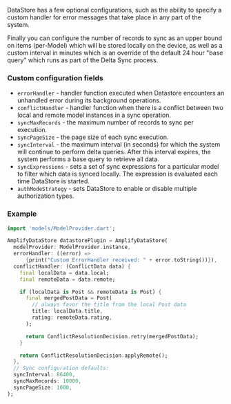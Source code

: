 DataStore has a few optional configurations, such as the ability to specify a custom handler for error messages that take place in any part of the system.

Finally you can configure the number of records to sync as an upper bound on items (per-Model) which will be stored locally on the device, as well as a custom interval in minutes which is an override of the default 24 hour "base query" which runs as part of the Delta Sync process.

### Custom configuration fields
- `errorHandler` - handler function executed when Datastore encounters an unhandled error during its background operations.
- `conflictHandler` - handler function when there is a conflict between two local and remote model instances in a sync operation.
- `syncMaxRecords` - the maximum number of records to sync per execution.
- `syncPageSize` - the page size of each sync execution.
- `syncInterval` - the maximum interval (in seconds) for which the system will continue to perform delta queries. After this interval expires, the system performs a base query to retrieve all data.
- `syncExpressions` - sets a set of sync expressions for a particular model to filter which data is synced locally.  The expression is evaluated each time DataStore is started.
- `authModeStrategy` - sets DataStore to enable or disable multiple authorization types.

### Example

```dart
import 'models/ModelProvider.dart';

AmplifyDataStore datastorePlugin = AmplifyDataStore(
  modelProvider: ModelProvider.instance,
  errorHandler: ((error) =>
      {print("Custom ErrorHandler received: " + error.toString())}),
  conflictHandler: (ConflictData data) {
    final localData = data.local;
    final remoteData = data.remote;

    if (localData is Post && remoteData is Post) {
      final mergedPostData = Post(
        // always favor the title from the local Post data
        title: localData.title,
        rating: remoteData.rating,
      );

      return ConflictResolutionDecision.retry(mergedPostData);
    }

    return ConflictResolutionDecision.applyRemote();
  },
  // Sync configuration defaults:
  syncInterval: 86400,
  syncMaxRecords: 10000,
  syncPageSize: 1000,
);
```
